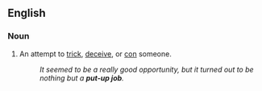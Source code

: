 ==English==

===Noun===
{{en-noun|head=[[put]]-[[up]] [[job]]}}

#An attempt to [[trick]], [[deceive]], or [[con]] someone.
#:''It seemed to be a really good opportunity, but it turned out to be nothing but a '''put-up job'''.''